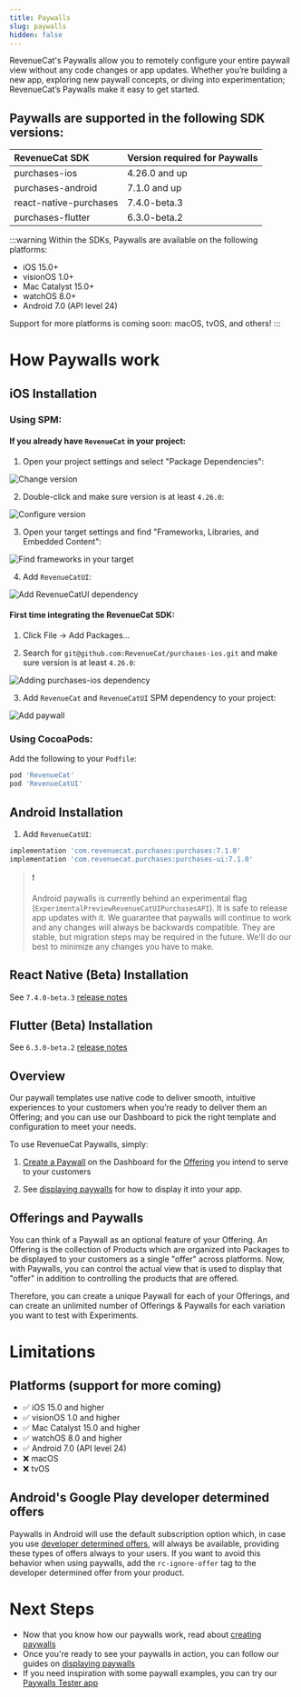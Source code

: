 ```yaml
---
title: Paywalls
slug: paywalls
hidden: false
---
```

RevenueCat's Paywalls allow you to remotely configure your entire paywall view without any code changes or app updates. Whether you’re building a new app, exploring new paywall concepts, or diving into experimentation; RevenueCat’s Paywalls make it easy to get started.

## Paywalls are supported in the following SDK versions:
| RevenueCat SDK           | Version required for Paywalls | 
| :----------------------- | :--------------------------------------------- |
| purchases-ios            | 4.26.0 and up                                  |
| purchases-android        | 7.1.0 and up                                   |
| react-native-purchases   | 7.4.0-beta.3                                   | 
| purchases-flutter        | 6.3.0-beta.2                                   | 

:::warning
Within the SDKs, Paywalls are available on the following platforms:
- iOS 15.0+
- visionOS 1.0+
- Mac Catalyst 15.0+
- watchOS 8.0+
- Android 7.0 (API level 24)

Support for more platforms is coming soon: macOS, tvOS, and others!
:::


<YouTubeEmbed videoId="xSc9ICeyJpk" title="Introducing RevenueCat Paywalls" />

# How Paywalls work

## iOS Installation

### Using SPM:

#### If you already have `RevenueCat` in your project:

1. Open your project settings and select "Package Dependencies":

![Change version](https://github.com/RevenueCat/purchases-ios/assets/685609/d317fd33-8270-4d9b-9b38-8f5f14342b04)

2. Double-click and make sure version is at least `4.26.0`:

![Configure version](https://github.com/RevenueCat/purchases-ios/assets/685609/f537a1e1-a1ab-4e6f-986c-05abdcf1dd9f)

3. Open your target settings and find "Frameworks, Libraries, and Embedded Content":

![Find frameworks in your target](https://github.com/RevenueCat/purchases-ios/assets/685609/af078e9a-4b98-42c6-8ca7-6f79aebdf3e0)

4. Add `RevenueCatUI`:

![Add RevenueCatUI dependency](https://github.com/RevenueCat/purchases-ios/assets/685609/c2a3498c-b80d-405c-bdf6-75de927ea58e)

#### First time integrating the RevenueCat SDK:

1. Click File -> Add Packages...

2. Search for `git@github.com:RevenueCat/purchases-ios.git` and make sure version is at least `4.26.0`:

![Adding purchases-ios dependency](https://github.com/RevenueCat/purchases-ios/assets/685609/18291043-5710-4944-ba12-7d6d83bde240)

3. Add `RevenueCat` and `RevenueCatUI` SPM dependency to your project:

![Add paywall](https://files.readme.io/9140485-Screenshot_2023-08-04_at_12.08.07.png)

### Using CocoaPods:

Add the following to your `Podfile`:
```ruby
pod 'RevenueCat'
pod 'RevenueCatUI'
```

## Android Installation

1. Add `RevenueCatUI`:
```groovy build.gradle
implementation 'com.revenuecat.purchases:purchases:7.1.0'
implementation 'com.revenuecat.purchases:purchases-ui:7.1.0'
```

> ❗️
> 
> Android paywalls is currently behind an experimental flag (`ExperimentalPreviewRevenueCatUIPurchasesAPI`).
> It is safe to release app updates with it. We guarantee that paywalls will continue to work and any changes will always be backwards compatible.
> They are stable, but migration steps may be required in the future. We'll do our best to minimize any changes you have to make.

## React Native (Beta) Installation

See `7.4.0-beta.3` [release notes](https://github.com/RevenueCat/react-native-purchases/releases/tag/7.4.0-beta.3)

## Flutter (Beta) Installation

See `6.3.0-beta.2` [release notes](https://github.com/RevenueCat/purchases-flutter/releases/tag/6.3.0-beta.2)

## Overview

Our paywall templates use native code to deliver smooth, intuitive experiences to your customers when you’re ready to deliver them an Offering; and you can use our Dashboard to pick the right template and configuration to meet your needs.

To use RevenueCat Paywalls, simply:

1. [Create a Paywall](doc:creating-paywalls) on the Dashboard for the [Offering](doc:entitlements) you intend to serve to your customers

2. See [displaying paywalls](doc:displaying-paywalls) for how to display it into your app.

## Offerings and Paywalls

You can think of a Paywall as an optional feature of your Offering. An Offering is the collection of Products which are organized into Packages to be displayed to your customers as a single "offer" across platforms. Now, with Paywalls, you can control the actual view that is used to display that "offer" in addition to controlling the products that are offered.

Therefore, you can create a unique Paywall for each of your Offerings, and can create an unlimited number of Offerings & Paywalls for each variation you want to test with Experiments.

# Limitations

## Platforms (support for more coming)
* ✅  iOS 15.0 and higher
* ✅  visionOS 1.0 and higher
* ✅  Mac Catalyst 15.0 and higher
* ✅  watchOS 8.0 and higher
* ✅  Android 7.0 (API level 24)
* ❌  macOS
* ❌  tvOS

## Android's Google Play developer determined offers
Paywalls in Android will use the default subscription option which, in case you use [developer determined offers](doc:google-play-offers#eligibility-criteria), will always be available, providing these types of offers always to your users. If you want to avoid this behavior when using paywalls, add the `rc-ignore-offer` tag to the developer determined offer from your product.

# Next Steps

* Now that you know how our paywalls work, read about [creating paywalls](doc:creating-paywalls)
* Once you're ready to see your paywalls in action, you can follow our guides on [displaying paywalls](doc:displaying-paywalls)
* If you need inspiration with some paywall examples, you can try our [Paywalls Tester app](https://github.com/RevenueCat/purchases-ios/tree/main/Tests/TestingApps/PaywallsTester)
